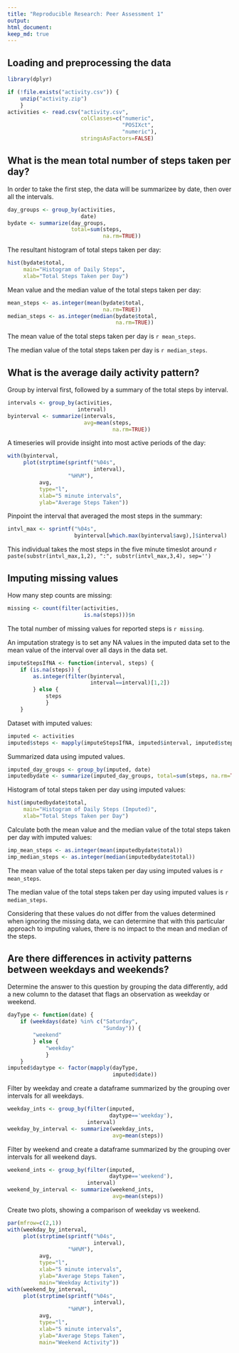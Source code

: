 ```yaml
---
title: "Reproducible Research: Peer Assessment 1"
output: 
html_document:
keep_md: true
---
```


## Loading and preprocessing the data
```r
library(dplyr)

if (!file.exists("activity.csv")) {
    unzip("activity.zip")
    }
activities <- read.csv("activity.csv",
                       colClasses=c("numeric",
                                    "POSIXct",
                                    "numeric"),
                       stringsAsFactors=FALSE)
```

## What is the mean total number of steps taken per day?

In order to take the first step, the data will be summarizee by date, then over all the intervals.

```r
day_groups <- group_by(activities,
                       date)
bydate <- summarize(day_groups,
                    total=sum(steps,
                              na.rm=TRUE))
```

The resultant histogram of total steps taken per day:

```r
hist(bydate$total, 
     main="Histogram of Daily Steps", 
     xlab="Total Steps Taken per Day")
```

Mean value and the median value of the total steps taken per day:

```r
mean_steps <- as.integer(mean(bydate$total, 
                              na.rm=TRUE))
median_steps <- as.integer(median(bydate$total, 
                                  na.rm=TRUE))
```

The mean value of the total steps taken per day is `r mean_steps`.

The median value of the total steps taken per day is `r median_steps`.

## What is the average daily activity pattern?

Group by interval first, followed by a summary of the total steps by interval.

```r
intervals <- group_by(activities, 
                      interval) 
byinterval <- summarize(intervals, 
                        avg=mean(steps, 
                                 na.rm=TRUE))
```

A timeseries will provide insight into most active periods of the day:

```r
with(byinterval, 
     plot(strptime(sprintf("%04s", 
                           interval),
                   "%H%M"), 
          avg,
          type="l", 
          xlab="5 minute intervals",
          ylab="Average Steps Taken"))
```

Pinpoint the interval that averaged the most steps in the summary:

```r
intvl_max <- sprintf("%04s", 
                     byinterval[which.max(byinterval$avg),]$interval)
```

This individual takes the most steps in the five minute timeslot around `r paste(substr(intvl_max,1,2), ":", substr(intvl_max,3,4), sep='')`

## Imputing missing values

How many step counts are missing:

```r
missing <- count(filter(activities, 
                        is.na(steps)))$n
```

The total number of missing values for reported steps is `r missing`.

An imputation strategy is to set any NA values in the imputed data set
to the mean value of the interval over all days in the data set.

```r
imputeStepsIfNA <- function(interval, steps) {
    if (is.na(steps)) {
        as.integer(filter(byinterval, 
                          interval==interval)[1,2])
        } else {
            steps
            }
    }
```

Dataset with imputed values:

```r
imputed <- activities
imputed$steps <- mapply(imputeStepsIfNA, imputed$interval, imputed$steps)
```

Summarized data using imputed values.

```r
imputed_day_groups <- group_by(imputed, date)
imputedbydate <- summarize(imputed_day_groups, total=sum(steps, na.rm=TRUE))
```

Histogram of total steps taken per day using imputed values:

```r
hist(imputedbydate$total, 
     main="Histogram of Daily Steps (Imputed)", 
     xlab="Total Steps Taken per Day")
```

Calculate both the mean value and the median value of the total steps taken per day with imputed values:

```r
imp_mean_steps <- as.integer(mean(imputedbydate$total))
imp_median_steps <- as.integer(median(imputedbydate$total))
```

The mean value of the total steps taken per day using imputed values is `r mean_steps`.

The median value of the total steps taken per day using imputed values is `r median_steps`.

Considering that these values do not differ from the values determined when ignoring the missing data, we can determine that with this particular approach to imputing values, there is no impact to the mean and median of the steps.

## Are there differences in activity patterns between weekdays and weekends?

Determine the answer to this question by grouping the data differently, add a new column to the dataset that flags an observation as weekday or weekend.

```r
dayType <- function(date) {
    if (weekdays(date) %in% c("Saturday",
                              "Sunday")) {
        "weekend"
        } else {
            "weekday"
            }
    }
imputed$daytype <- factor(mapply(dayType, 
                                 imputed$date))
```

Filter by weekday and create a dataframe summarized by the grouping over intervals for all weekdays.

```r
weekday_ints <- group_by(filter(imputed, 
                                daytype=='weekday'), 
                         interval)
weekday_by_interval <- summarize(weekday_ints, 
                                 avg=mean(steps))
```

Filter by weekend and create a dataframe summarized by the grouping over intervals for all weekend days.

```r
weekend_ints <- group_by(filter(imputed, 
                                daytype=='weekend'), 
                         interval)
weekend_by_interval <- summarize(weekend_ints, 
                                 avg=mean(steps))
```

Create two plots, showing a comparison of weekday vs weekend.

```r
par(mfrow=c(2,1))
with(weekday_by_interval, 
     plot(strptime(sprintf("%04s", 
                           interval), 
                   "%H%M"), 
          avg, 
          type="l",
          xlab="5 minute intervals", 
          ylab="Average Steps Taken", 
          main="Weekday Activity"))
with(weekend_by_interval, 
     plot(strptime(sprintf("%04s", 
                           interval), 
                   "%H%M"), 
          avg, 
          type="l",
          xlab="5 minute intervals", 
          ylab="Average Steps Taken", 
          main="Weekend Activity"))
```